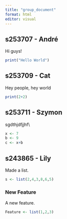 ```yaml
---
title: "group_document"
format: html
editor: visual
---
```


## s253707 - André

Hi guys!

```r
print("Hello World")
```

## s253709 - Cat

Hey people, hey world

```r
print(2+2)
```

## s253711 - Szymon

sgdthjdfjjhf\\

```r
x <- 7
b <- 9
c <- x+b
```

## **s243865 - Lily**

Made a list.

```r
s <- list(2,4,3,8,6,5)

```

### New Feature

A new feature.

```r
Feature <- list(1,2,3)

```
